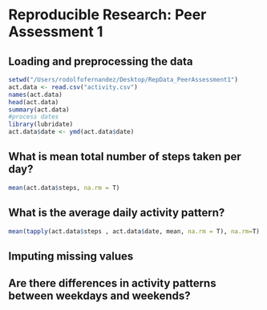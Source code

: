 # Reproducible Research: Peer Assessment 1


## Loading and preprocessing the data

```r
setwd("/Users/rodolfofernandez/Desktop/RepData_PeerAssessment1")
act.data <- read.csv("activity.csv")
names(act.data)
head(act.data)
summary(act.data)
#process dates
library(lubridate)   
act.data$date <- ymd(act.data$date)
```
## What is mean total number of steps taken per day?
```r
mean(act.data$steps, na.rm = T)
```
## What is the average daily activity pattern?
```r
mean(tapply(act.data$steps , act.data$date, mean, na.rm = T), na.rm=T)
```
## Imputing missing values



## Are there differences in activity patterns between weekdays and weekends?
